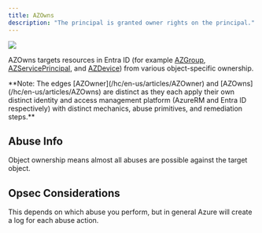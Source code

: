 ---
title: AZOwns
description: "The principal is granted owner rights on the principal."
---


<Frame>
  <img src="/assets/image-2-1.png"/>
</Frame>

AZOwns targets resources in Entra ID (for example [AZGroup](/hc/en-us/articles/AZGroup), [AZServicePrincipal](/hc/en-us/articles/AZServicePrincipal), and [AZDevice](/hc/en-us/articles/AZDevice)) from various object-specific ownership.

<Info>
  **Note: The edges [AZOwner](/hc/en-us/articles/AZOwner) and [AZOwns](/hc/en-us/articles/AZOwns) are distinct as they each apply their own distinct identity and access management platform (AzureRM and Entra ID respectively) with distinct mechanics, abuse primitives, and remediation steps.**
</Info>

## Abuse Info

Object ownership means almost all abuses are possible against the target object.

## Opsec Considerations
This depends on which abuse you perform, but in general Azure will create a log for each abuse action.
